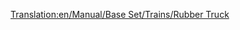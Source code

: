 [[Translation:en/Manual/Base Set/Trains/Rubber Truck]]
{{it/Manuale/Set base/Treni/StatVagoni|Nome=Carro per gomma
|Costo=2.166
|Vuoto=19
|Pieno=40
|Pieno2=45
|Pieno3=47
|Capacità1=21.000 litri di gomma
|Capacità2=26.000 litri di gomma
|Capacità3=28.000 litri di gomma
|Immagine3=[[File:it/Manuale/Set base/Treni/CarroGommaTrBM.png]]
|Immagine3m=[[File:it/Manuale/Set base/Treni/CarroGommaTrBM.png]]
|ClimaB=3
|ClimaM=3
|Note=
#Presente solo nello scenario subtropicale.
|Descrizione=Carro indispensabile per il clima tropicale, dove è utilizzato in esclusiva dato che solo qui crescono gli alberi della [[it/Manuale/Set base/Carichi/Gomma|gomma]]. Il caucciù estratto dalle piantagioni di quest'albero viene trasportata mediante questo carro alle fabbriche dove viene lavorato. &Egrave; un modello unico di carro che varia solo per il tipo di carrelli che monta per potersi adattare ai diversi tipi di rotaia.
}}